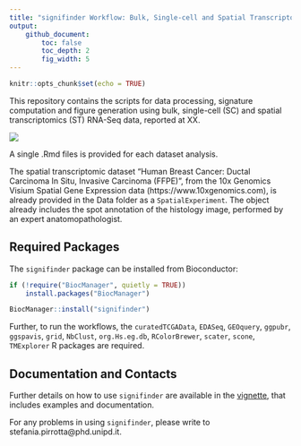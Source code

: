 ```yaml
---
title: "signifinder Workflow: Bulk, Single-cell and Spatial Transcriptomics"
output:
    github_document:
        toc: false
        toc_depth: 2
        fig_width: 5
---
```


<!-- README.md is generated from README.Rmd. Please edit that file -->

```r
knitr::opts_chunk$set(echo = TRUE)
```

This repository contains the scripts for data processing, signature computation and figure generation using bulk, single-cell (SC) and spatial transcriptomics (ST) RNA-Seq data, reported at XX.

<img src=./signifinder_main_figure.png />

A single .Rmd files is provided for each dataset analysis.

The spatial transcriptomic dataset “Human Breast Cancer: Ductal Carcinoma In Situ, Invasive Carcinoma (FFPE)”, from the 10x Genomics Visium Spatial Gene Expression data (https://www.10xgenomics.com), is already provided in the Data folder as a `SpatialExperiment`. The object already includes the spot annotation of the histology image, performed by an expert anatomopathologist.

## Required Packages

The `signifinder` package can be installed from Bioconductor:

```r
if (!require("BiocManager", quietly = TRUE))
    install.packages("BiocManager")

BiocManager::install("signifinder")
```

Further, to run the workflows, the `curatedTCGAData`, `EDASeq`, `GEOquery`, `ggpubr`, `ggspavis`, `grid`, `NbClust`, `org.Hs.eg.db`, `RColorBrewer`, `scater`, `scone`, `TMExplorer` R packages are required.

## Documentation and Contacts

Further details on how to use `signifinder` are available in the [vignette](https://bioconductor.org/packages/release/bioc/vignettes/signifinder/inst/doc/signifinder.html), that includes examples and documentation.

For any problems in using `signifinder`, please write to stefania.pirrotta@phd.unipd.it.
